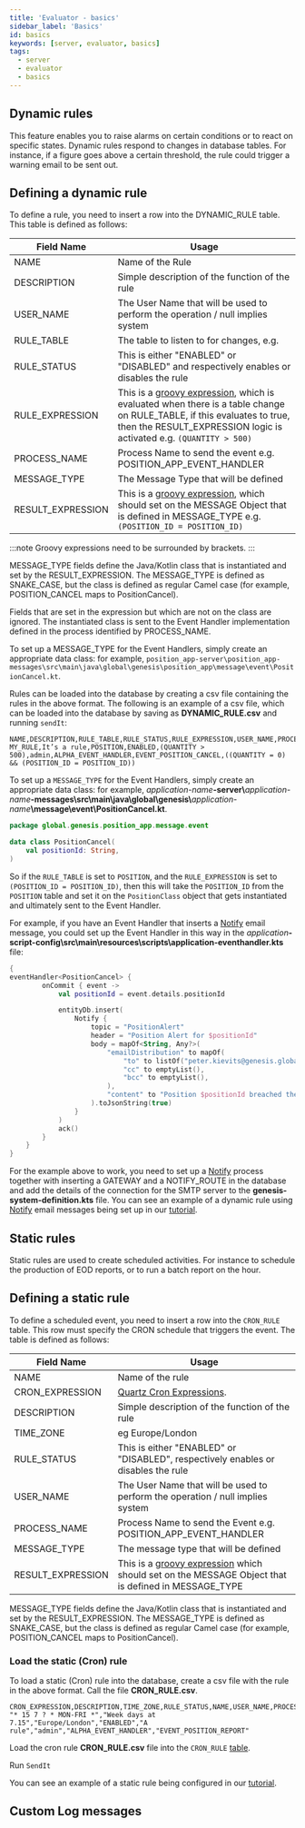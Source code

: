 ```yaml
---
title: 'Evaluator - basics'
sidebar_label: 'Basics'
id: basics
keywords: [server, evaluator, basics]
tags:
  - server
  - evaluator
  - basics
---
```



## Dynamic rules
This feature enables you to raise alarms on certain conditions or to react on specific states. Dynamic rules respond to changes in database tables. For instance, if a figure goes above a certain threshold, the rule could trigger a warning email to be sent out.

## Defining a dynamic rule
To define a rule, you need to insert a row into the DYNAMIC_RULE table. This table is defined as follows:

| Field Name | Usage |
| --- | --- |
| NAME | Name of the Rule |
| DESCRIPTION | Simple description of the function of the rule |
| USER_NAME | The User Name that will be used to perform the operation / null implies system |
| RULE_TABLE | The table to listen to for changes, e.g. |
| RULE_STATUS | This is either "ENABLED" or "DISABLED" and respectively enables or disables the rule  |
| RULE_EXPRESSION | This is a [groovy expression](https://groovy-lang.org/syntax.html), which is evaluated when there is a table change on RULE_TABLE, if this evaluates to true, then the RESULT_EXPRESSION logic is activated e.g. `(QUANTITY > 500)` |
| PROCESS_NAME | Process Name to send the event  e.g. POSITION_APP_EVENT_HANDLER |
| MESSAGE_TYPE | The Message Type that will be defined |
| RESULT_EXPRESSION | This is a [groovy expression](https://groovy-lang.org/syntax.html), which should set on the MESSAGE Object that is defined in MESSAGE_TYPE e.g. `(POSITION_ID = POSITION_ID)`|

:::note
Groovy expressions need to be surrounded by brackets.
:::

MESSAGE_TYPE fields define the Java/Kotlin class that is instantiated and set by the RESULT_EXPRESSION. The MESSAGE_TYPE is defined as SNAKE_CASE, but the class is defined as regular Camel case (for example, POSITION_CANCEL maps to PositionCancel).

Fields that are set in the expression but which are not on the class are ignored. The instantiated class is sent to the Event Handler implementation defined in the process identified by PROCESS_NAME.

To set up a MESSAGE_TYPE for the Event Handlers, simply create an appropriate data class: for example, `position_app-server\position_app-messages\src\main\java\global\genesis\position_app\message\event\PositionCancel.kt`.

Rules can be loaded into the database by creating a csv file containing the rules in the above format.
The following is an example of a csv file, which can be loaded into the database by saving as **DYNAMIC_RULE.csv** and running `sendIt`:

```csv
NAME,DESCRIPTION,RULE_TABLE,RULE_STATUS,RULE_EXPRESSION,USER_NAME,PROCESS_NAME,MESSAGE_TYPE,RESULT_EXPRESSION
MY_RULE,It’s a rule,POSITION,ENABLED,(QUANTITY > 500),admin,ALPHA_EVENT_HANDLER,EVENT_POSITION_CANCEL,((QUANTITY = 0) && (POSITION_ID = POSITION_ID))
```

To set up a `MESSAGE_TYPE` for the Event Handlers, simply create an appropriate data class: for example, _application-name_**-server\\**_application-name_**-messages\src\main\java\global\genesis\\**_application-name_**\message\event\PositionCancel.kt**.
```kotlin
package global.genesis.position_app.message.event

data class PositionCancel(
    val positionId: String,
)
```

So if the `RULE_TABLE` is set to `POSITION`, and the `RULE_EXPRESSION` is set to `(POSITION_ID = POSITION_ID)`, then this will take the `POSITION_ID` from the `POSITION` table and set it on the `PositionClass` object that gets instantiated and ultimately sent to the Event Handler.

For example, if you have an Event Handler that inserts a [Notify](../../../components/notifications/notifications-server/notify-configuring-runtime/) email message, you could set up the Event Handler in this way in the _application_**-script-config\src\main\resources\scripts\application-eventhandler.kts** file:


```kotlin
{
eventHandler<PositionCancel> {
        onCommit { event ->
            val positionId = event.details.positionId

            entityDb.insert(
                Notify {
                    topic = "PositionAlert"
                    header = "Position Alert for $positionId"
                    body = mapOf<String, Any?>(
                        "emailDistribution" to mapOf(
                            "to" to listOf("peter.kievits@genesis.global"),
                            "cc" to emptyList(),
                            "bcc" to emptyList(),
                        ),
                        "content" to "Position $positionId breached the limit"
                    ).toJsonString(true)
                }
            )
            ack()
        }
    }
}

```
For the example above to work, you need to set up a [Notify](../../../components/notifications/notifications-server/notify-configuring-runtime/) process together with inserting a GATEWAY and a NOTIFY_ROUTE in the database and add the details of the connection for the SMTP server to the **genesis-system-definition.kts** file.
You can see an example of a dynamic rule using [Notify](../../../components/notifications/notifications-server/email/) email messages being set up in our [tutorial](../../../getting-started/developer-training/training-content-day5/#cron-rules-static-events).
## Static rules
Static rules are used to create scheduled activities. For instance to schedule the production of EOD reports, or to run a batch report on the hour.

## Defining a static rule
To define a scheduled event, you need to insert a row into the `CRON_RULE` table. This row must specify the CRON schedule that triggers the event. The table is defined as follows:

| Field Name | Usage |
| --- | --- |
| NAME | Name of the rule |
| CRON_EXPRESSION | [Quartz Cron Expressions](http://www.quartz-scheduler.org/documentation/quartz-2.3.0/tutorials/crontrigger.html).|
| DESCRIPTION | Simple description of the function of the rule |
| TIME_ZONE | eg Europe/London |
| RULE_STATUS | This is either "ENABLED" or "DISABLED", respectively enables or disables the rule  |
| USER_NAME | The User Name that will be used to perform the operation / null implies system |
| PROCESS_NAME | Process Name to send the Event  e.g. POSITION_APP_EVENT_HANDLER |
| MESSAGE_TYPE | The message type that will be defined  |
| RESULT_EXPRESSION | This is a [groovy expression](https://groovy-lang.org/syntax.html) which should set on the MESSAGE Object that is defined in MESSAGE_TYPE |

MESSAGE_TYPE fields define the Java/Kotlin class that is instantiated and set by the RESULT_EXPRESSION. The MESSAGE_TYPE is defined as SNAKE_CASE, but the class is defined as regular Camel case (for example, POSITION_CANCEL maps to PositionCancel).

### Load the static (Cron) rule 
To load a static (Cron) rule into the database, create a csv file with the rule in the above format. Call the file **CRON_RULE.csv**.
```csv
CRON_EXPRESSION,DESCRIPTION,TIME_ZONE,RULE_STATUS,NAME,USER_NAME,PROCESS_NAME,MESSAGE_TYPE
"* 15 7 ? * MON-FRI *","Week days at 7.15","Europe/London","ENABLED","A rule","admin","ALPHA_EVENT_HANDLER","EVENT_POSITION_REPORT"
```

Load the cron rule **CRON_RULE.csv** file into the `CRON_RULE`  [table](#defining-a-dynamic-rule).

Run `SendIt`

You can see an example of a static rule being configured in our [tutorial](../../../getting-started/developer-training/training-content-day5/#cron-rules-static-events).

## Custom Log messages


<Log />